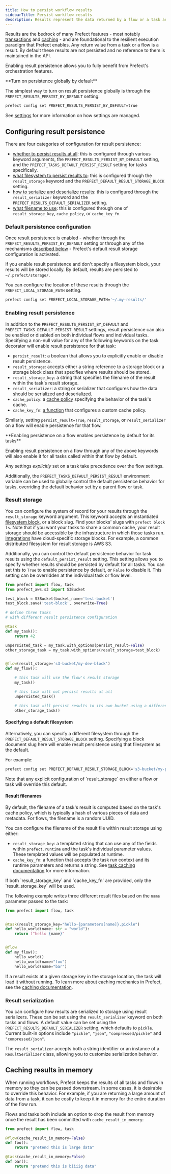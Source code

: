 ```yaml
---
title: How to persist workflow results
sidebarTitle: Persist workflow results
description: Results represent the data returned by a flow or a task and enable features such as caching.
---
```


Results are the bedrock of many Prefect features - most notably [transactions](/v3/develop/transactions)
and [caching](/v3/develop/task-caching) - and are foundational to the resilient execution paradigm that Prefect enables.
Any return value from a task or a flow is a result.
By default these results are not persisted and no reference to them is maintained in the API.

Enabling result persistence allows you to fully benefit from Prefect's orchestration features.

<Tip>
**Turn on persistence globally by default**

The simplest way to turn on result persistence globally is through the `PREFECT_RESULTS_PERSIST_BY_DEFAULT` setting:

```bash
prefect config set PREFECT_RESULTS_PERSIST_BY_DEFAULT=true
```

See [settings](/v3/develop/settings-and-profiles) for more information on how settings are managed.
</Tip>

## Configuring result persistence

There are four categories of configuration for result persistence:
- [whether to persist results at all](#enabling-result-persistence): this is configured through
various keyword arguments, the `PREFECT_RESULTS_PERSIST_BY_DEFAULT` setting, and the `PREFECT_TASKS_DEFAULT_PERSIST_RESULT` setting for tasks specifically.
- [what filesystem to persist results to](#result-storage): this is configured through the `result_storage`
keyword and the `PREFECT_DEFAULT_RESULT_STORAGE_BLOCK` setting.
- [how to serialize and deserialize results](#result-serialization): this is configured through
the `result_serializer` keyword and the `PREFECT_RESULTS_DEFAULT_SERIALIZER` setting.
- [what filename to use](#result-filenames): this is configured through one of
`result_storage_key`, `cache_policy`, or `cache_key_fn`.

### Default persistence configuration

Once result persistence is enabled - whether through the `PREFECT_RESULTS_PERSIST_BY_DEFAULT` setting or
through any of the mechanisms [described below](#enabling-result-persistence) - Prefect's default
result storage configuration is activated.

If you enable result persistence and don't specify a filesystem block, your results will be stored locally.
By default, results are persisted to `~/.prefect/storage/`.

You can configure the location of these results through the `PREFECT_LOCAL_STORAGE_PATH` setting.

```bash
prefect config set PREFECT_LOCAL_STORAGE_PATH='~/.my-results/'
```

### Enabling result persistence

In addition to the `PREFECT_RESULTS_PERSIST_BY_DEFAULT` and `PREFECT_TASKS_DEFAULT_PERSIST_RESULT` settings,
result persistence can also be enabled or disabled on both individual flows and individual tasks.
Specifying a non-null value for any of the following keywords on the task decorator will enable result
persistence for that task:
- `persist_result`: a boolean that allows you to explicitly enable or disable result persistence.
- `result_storage`: accepts either a string reference to a storage block or a storage block class that
specifies where results should be stored.
- `result_storage_key`: a string that specifies the filename of the result within the task's result storage.
- `result_serializer`: a string or serializer that configures how the data should be serialized and deserialized.
- `cache_policy`: a [cache policy](/v3/develop/task-caching#cache-policies) specifying the behavior of the task's cache.
- `cache_key_fn`: [a function](/v3/develop/task-caching#cache-key-functions) that configures a custom cache policy.

Similarly, setting `persist_result=True`, `result_storage`, or `result_serializer` on a flow will enable
persistence for that flow.

<Note>
**Enabling persistence on a flow enables persistence by default for its tasks**

Enabling result persistence on a flow through any of the above keywords will also enable it for all
tasks called within that flow by default.

Any settings _explicitly_ set on a task take precedence over the flow settings.

Additionally, the `PREFECT_TASKS_DEFAULT_PERSIST_RESULT` environment variable can be used to globally control the default persistence behavior for tasks, overriding the default behavior set by a parent flow or task.
</Note>

### Result storage

You can configure the system of record for your results through the `result_storage` keyword argument.
This keyword accepts an instantiated [filesystem block](/v3/develop/blocks/), or a block slug. Find your blocks' slugs with `prefect block ls`.
Note that if you want your tasks to share a common cache, your result storage should be accessible by
the infrastructure in which those tasks run. [Integrations](/integrations/integrations) have cloud-specific storage blocks.
For example, a common distributed filesystem for result storage is AWS S3.

Additionally, you can control the default persistence behavior for task results using the `default_persist_result` setting. This setting allows you to specify whether results should be persisted by default for all tasks. You can set this to `True` to enable persistence by default, or `False` to disable it. This setting can be overridden at the individual task or flow level.

```python
from prefect import flow, task
from prefect_aws.s3 import S3Bucket

test_block = S3Bucket(bucket_name='test-bucket')
test_block.save('test-block', overwrite=True)

# define three tasks
# with different result persistence configuration

@task
def my_task():
    return 42

unpersisted_task = my_task.with_options(persist_result=False)
other_storage_task = my_task.with_options(result_storage=test_block)


@flow(result_storage='s3-bucket/my-dev-block')
def my_flow():

    # this task will use the flow's result storage
    my_task()

    # this task will not persist results at all
    unpersisted_task()

    # this task will persist results to its own bucket using a different S3 block
    other_storage_task()
```

#### Specifying a default filesystem

Alternatively, you can specify a different filesystem through the `PREFECT_DEFAULT_RESULT_STORAGE_BLOCK` setting.
Specifying a block document slug here will enable result persistence using that filesystem as the default.

For example:

```bash
prefect config set PREFECT_DEFAULT_RESULT_STORAGE_BLOCK='s3-bucket/my-prod-block'
```

<Info>
Note that any explicit configuration of `result_storage` on either a flow or task will override this default.
</Info>

#### Result filenames

By default, the filename of a task's result is computed based on the task's cache policy,
which is typically a hash of various pieces of data and metadata.
For flows, the filename is a random UUID.

You can configure the filename of the result file within result storage using either:
- `result_storage_key`: a templated string that can use any of the fields within `prefect.runtime` and
the task's individual parameter values. These templated values will be populated at runtime.
- `cache_key_fn`: a function that accepts the task run context and its runtime parameters and returns
a string. See [task caching documentation](/v3/develop/task-caching#cache-key-functions) for more information.

<Warning>
If both `result_storage_key` and `cache_key_fn` are provided, only the `result_storage_key` will be used.
</Warning>

The following example writes three different result files based on the `name` parameter passed to the task:

```python
from prefect import flow, task


@task(result_storage_key="hello-{parameters[name]}.pickle")
def hello_world(name: str = "world"):
    return f"hello {name}"


@flow
def my_flow():
    hello_world()
    hello_world(name="foo")
    hello_world(name="bar")
```

If a result exists at a given storage key in the storage location, the task will load it without running.
To learn more about caching mechanics in Prefect, see the [caching documentation](/v3/develop/task-caching).

### Result serialization

You can configure how results are serialized to storage using result serializers.
These can be set using the `result_serializer` keyword on both tasks and flows.
A default value can be set using the `PREFECT_RESULTS_DEFAULT_SERIALIZER` setting, which defaults to `pickle`.
Current built-in options include `"pickle"`, `"json"`, `"compressed/pickle"` and `"compressed/json"`.

The `result_serializer` accepts both a string identifier or an instance of a `ResultSerializer` class, allowing
you to customize serialization behavior.

## Caching results in memory

When running workflows, Prefect keeps the results of all tasks and flows in memory
so they can be passed downstream. In some cases, it is desirable to override this behavior.
For example, if you are returning a large amount of data from a task, it can be costly to
keep it in memory for the entire duration of the flow run.

Flows and tasks both include an option to drop the result from memory once the
result has been committed with `cache_result_in_memory`:

```python
from prefect import flow, task

@flow(cache_result_in_memory=False)
def foo():
    return "pretend this is large data"

@task(cache_result_in_memory=False)
def bar():
    return "pretend this is biiiig data"
```
